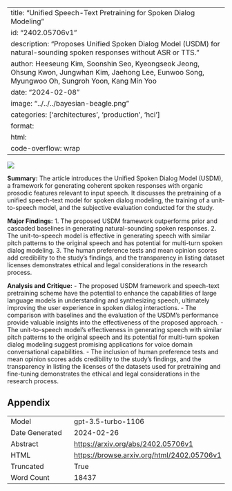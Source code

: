
---
title: "Unified Speech-Text Pretraining for Spoken Dialog Modeling"
id: "2402.05706v1"
description: "Proposes Unified Spoken Dialog Model (USDM) for natural-sounding spoken responses without ASR or TTS."
author: Heeseung Kim, Soonshin Seo, Kyeongseok Jeong, Ohsung Kwon, Jungwhan Kim, Jaehong Lee, Eunwoo Song, Myungwoo Oh, Sungroh Yoon, Kang Min Yoo
date: "2024-02-08"
image: "../../../bayesian-beagle.png"
categories: ['architectures', 'production', 'hci']
format:
  html:
    code-overflow: wrap
---

![](../../../bayesian-beagle.png)

**Summary:**
The article introduces the Unified Spoken Dialog Model (USDM), a framework for generating coherent spoken responses with organic prosodic features relevant to input speech. It discusses the pretraining of a unified speech-text model for spoken dialog modeling, the training of a unit-to-speech model, and the subjective evaluation conducted for the study.

**Major Findings:**
1. The proposed USDM framework outperforms prior and cascaded baselines in generating natural-sounding spoken responses.
2. The unit-to-speech model is effective in generating speech with similar pitch patterns to the original speech and has potential for multi-turn spoken dialog modeling.
3. The human preference tests and mean opinion scores add credibility to the study's findings, and the transparency in listing dataset licenses demonstrates ethical and legal considerations in the research process.

**Analysis and Critique:**
- The proposed USDM framework and speech-text pretraining scheme have the potential to enhance the capabilities of large language models in understanding and synthesizing speech, ultimately improving the user experience in spoken dialog interactions.
- The comparison with baselines and the evaluation of the USDM's performance provide valuable insights into the effectiveness of the proposed approach.
- The unit-to-speech model's effectiveness in generating speech with similar pitch patterns to the original speech and its potential for multi-turn spoken dialog modeling suggest promising applications for voice domain conversational capabilities.
- The inclusion of human preference tests and mean opinion scores adds credibility to the study's findings, and the transparency in listing the licenses of the datasets used for pretraining and fine-tuning demonstrates the ethical and legal considerations in the research process.

## Appendix

|          |          |
|----------|----------|
| Model     | gpt-3.5-turbo-1106       |
| Date Generated     | 2024-02-26       |
| Abstract | [https://arxiv.org/abs/2402.05706v1](https://arxiv.org/abs/2402.05706v1)        |
| HTML     | [https://browse.arxiv.org/html/2402.05706v1](https://browse.arxiv.org/html/2402.05706v1)       |
| Truncated       | True       |
| Word Count       | 18437       |